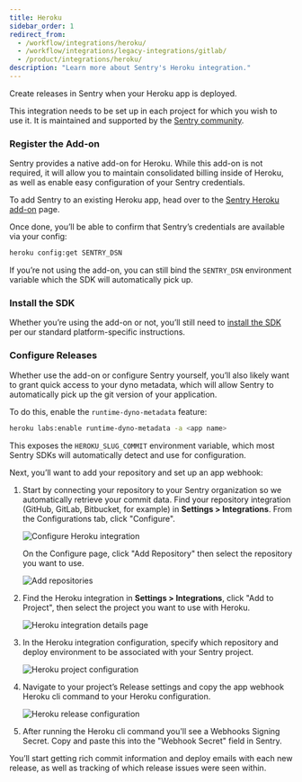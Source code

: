 ```yaml
---
title: Heroku
sidebar_order: 1
redirect_from:
  - /workflow/integrations/heroku/
  - /workflow/integrations/legacy-integrations/gitlab/
  - /product/integrations/heroku/
description: "Learn more about Sentry's Heroku integration."
---
```


Create releases in Sentry when your Heroku app is deployed.

This integration needs to be set up in each project for which you wish to use it. It is maintained and supported by the [Sentry community](https://open.sentry.io/).

### Register the Add-on

Sentry provides a native add-on for Heroku. While this add-on is not required, it will allow you to maintain consolidated billing inside of Heroku, as well as enable easy configuration of your Sentry credentials.

To add Sentry to an existing Heroku app, head over to the [Sentry Heroku add-on](https://elements.heroku.com/addons/sentry) page.

Once done, you’ll be able to confirm that Sentry’s credentials are available via your config:

```bash
heroku config:get SENTRY_DSN
```

<Note>

If you’re not using the add-on, you can still bind the `SENTRY_DSN` environment variable which the SDK will automatically pick up.

</Note>

### Install the SDK

Whether you’re using the add-on or not, you’ll still need to [install the SDK](/platforms) per our standard platform-specific instructions.

### Configure Releases

Whether use the add-on or configure Sentry yourself, you’ll also likely want to grant quick access to your dyno metadata, which will allow Sentry to automatically pick up the git version of your application.

To do this, enable the `runtime-dyno-metadata` feature:

```bash
heroku labs:enable runtime-dyno-metadata -a <app name>
```

This exposes the `HEROKU_SLUG_COMMIT` environment variable, which most Sentry SDKs will automatically detect and use for configuration.

Next, you’ll want to add your repository and set up an app webhook:

1.  Start by connecting your repository to your Sentry organization so we automatically retrieve your commit data. Find your repository integration (GitHub, GitLab, Bitbucket, for example) in **Settings > Integrations**. From the Configurations tab, click "Configure".

    ![Configure Heroku integration](heroku-configure-repo-integration.png)

    On the Configure page, click "Add Repository" then select the repository you want to use.

    ![Add repositories](heroku-repo-add.png)

2.  Find the Heroku integration in **Settings > Integrations**, click "Add to Project", then select the project you want to use with Heroku.

    ![Heroku integration details page](heroku-integration-detail.png)

3.  In the Heroku integration configuration, specify which repository and deploy environment to be associated with your Sentry project.

    ![Heroku project configuration](heroku-project-config.png)

4.  Navigate to your project’s Release settings and copy the app webhook Heroku cli command to your Heroku configuration.

    ![Heroku release configuration](heroku-config.png)

5. After running the Heroku cli command you'll see a Webhooks Signing Secret. Copy and paste this into the "Webhook Secret" field in Sentry.

You’ll start getting rich commit information and deploy emails with each new release, as well as tracking of which release issues were seen within.
